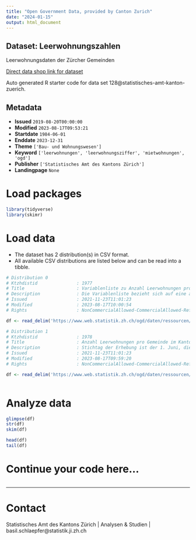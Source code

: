 ```yaml
---
title: "Open Government Data, provided by Canton Zurich"
date: "2024-01-15"
output: html_document
---
```


## Dataset: Leerwohnungszahlen

Leerwohnungsdaten der Zürcher Gemeinden

[Direct data shop link for dataset](https://www.zh.ch/de/politik-staat/statistik-daten/datenkatalog.html#/datasets/128@statistisches-amt-kanton-zuerich)

Auto generated R starter code for data set 128@statistisches-amt-kanton-zuerich.

## Metadata

- **Issued** `2019-08-20T00:00:00`
- **Modified** `2023-08-17T09:53:21`
- **Startdate** `1984-06-01`
- **Enddate** `2023-12-31`
- **Theme** `['Bau- und Wohnungswesen']`
- **Keyword** `['leerwohnungen', 'leerwohnungsziffer', 'mietwohnungen', 'ogd']`
- **Publisher** `['Statistisches Amt des Kantons Zürich']`
- **Landingpage** `None`


# Load packages

```r

library(tidyverse)
library(skimr)

```

# Load data

-   The dataset has 2 distribution(s) in CSV format.
-   All available CSV distributions are listed below and can be read into a tibble.

```r

# Distribution 0
# Ktzhdistid               : 1977
# Title                    : Variablenliste zu Anzahl Leerwohnungen pro Gemeinde im Kanton Zürich seit 1994
# Description              : Die Variablenliste bezieht sich auf eine alte Datenstruktur und ist nicht mehr aktuell. Die neue Datenstruktur sollte selbsterklärend sein.
# Issued                   : 2021-11-23T11:01:23
# Modified                 : 2023-08-17T10:00:54
# Rights                   : NonCommercialAllowed-CommercialAllowed-ReferenceRequired

df <- read_delim('https://www.web.statistik.zh.ch/ogd/daten/ressourcen/KTZH_00000128_00001977.csv')

# Distribution 1
# Ktzhdistid               : 1978
# Title                    : Anzahl Leerwohnungen pro Gemeinde im Kanton Zürich seit 1994
# Description              : Stichtag der Erhebung ist der 1. Juni, die Angaben beziehen sich auf den Gemeindestand (Variable bfs) zum Zeitpunkt der Erhebung
# Issued                   : 2021-11-23T11:01:23
# Modified                 : 2023-08-17T09:59:20
# Rights                   : NonCommercialAllowed-CommercialAllowed-ReferenceRequired

df <- read_delim('https://www.web.statistik.zh.ch/ogd/daten/ressourcen/KTZH_00000128_00001978.csv')



```

# Analyze data

```r

glimpse(df)
str(df)
skim(df)

head(df)
tail(df)

```

# Continue your code here...

```r

```

------------------------------------------------------------------------

# Contact

Statistisches Amt des Kantons Zürich | Analysen & Studien | basil.schlaepfer@statistik.ji.zh.ch
